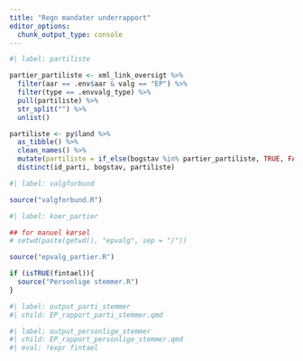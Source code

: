 ```yaml
---
title: "Regn mandater underrapport"
editor_options: 
  chunk_output_type: console
---
```




```r
#| label: partiliste

partier_partiliste <- xml_link_oversigt %>% 
  filter(aar == .env$aar & valg == "EP") %>% 
  filter(type == .envvalg_type) %>% 
  pull(partiliste) %>% 
  str_split("") %>% 
  unlist()

partiliste <- py$land %>% 
  as_tibble() %>% 
  clean_names() %>% 
  mutate(partiliste = if_else(bogstav %in% partier_partiliste, TRUE, FALSE)) %>% 
  distinct(id_parti, bogstav, partiliste)


```

```r
#| label: valgforbund

source("valgforbund.R")

```


```r
#| label: koer_partier

## for manuel kørsel
# setwd(paste(getwd(), "epvalg", sep = "/"))

source("epvalg_partier.R")

if (isTRUE(fintael)){
  source("Personlige stemmer.R")
}

```


```r
#| label: output_parti_stemmer
#| child: EP_rapport_parti_stemmer.qmd

```


```r
#| label: output_personlige_stemmer
#| child: EP_rapport_personlige_stemmer.qmd
#| eval: !expr fintael

```


